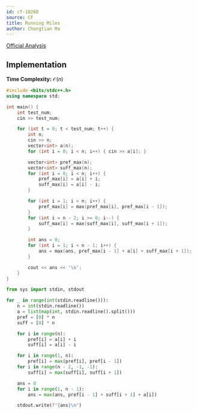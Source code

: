 ```yaml
---
id: cf-1826D
source: CF
title: Running Miles
author: Chongtian Ma
---
```


[Official Analysis](https://codeforces.com/blog/entry/115892)

## Implementation

**Time Complexity:** $\mathcal{O}(n)$

<LanguageSection>
<CPPSection>

```cpp
#include <bits/stdc++.h>
using namespace std;

int main() {
	int test_num;
	cin >> test_num;

	for (int t = 0; t < test_num; t++) {
		int n;
		cin >> n;
		vector<int> a(n);
		for (int i = 0; i < n; i++) { cin >> a[i]; }

		vector<int> pref_max(n);
		vector<int> suff_max(n);
		for (int i = 0; i < n; i++) {
			pref_max[i] = a[i] + i;
			suff_max[i] = a[i] - i;
		}

		for (int i = 1; i < n; i++) {
			pref_max[i] = max(pref_max[i], pref_max[i - 1]);
		}
		for (int i = n - 2; i >= 0; i--) {
			suff_max[i] = max(suff_max[i], suff_max[i + 1]);
		}

		int ans = 0;
		for (int i = 1; i < n - 1; i++) {
			ans = max(ans, pref_max[i - 1] + a[i] + suff_max[i + 1]);
		}

		cout << ans << '\n';
	}
}
```

</CPPSection>
<PySection>

```py
from sys import stdin, stdout

for _ in range(int(stdin.readline())):
	n = int(stdin.readline())
	a = list(map(int, stdin.readline().split()))
	pref = [0] * n
	suff = [0] * n

	for i in range(n):
		pref[i] = a[i] + i
		suff[i] = a[i] - i

	for i in range(1, n):
		pref[i] = max(pref[i], pref[i - 1])
	for i in range(n - 2, -1, -1):
		suff[i] = max(suff[i], suff[i + 1])

	ans = 0
	for i in range(1, n - 1):
		ans = max(ans, pref[i - 1] + suff[i + 1] + a[i])

	stdout.write(f"{ans}\n")
```

</PySection>
</LanguageSection>
